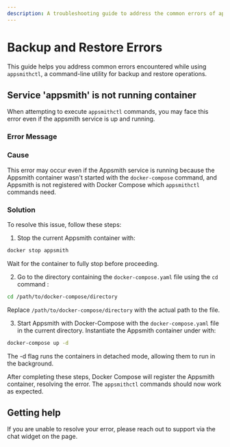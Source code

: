 ```yaml
---
description: A troubleshooting guide to address the common errors of appsmithctl, a backup and restore command-line utility.
---
```

# Backup and Restore Errors

This guide helps you address common errors encountered while using `appsmithctl`, a command-line utility for backup and restore operations.

## Service 'appsmith' is not running container

When attempting to execute `appsmithctl` commands, you may face this error even if the appsmith service is up and running.

### Error Message

<Message
  messageContainerClassName="error"
  messageContent="Service 'appsmith' is not running container"
/>

### Cause

This error may occur even if the Appsmith service is running because the Appsmith container wasn't started with the `docker-compose` command, and Appsmith is not registered with Docker Compose which `appsmithctl` commands need.

### Solution

To resolve this issue, follow these steps:

1. Stop the current Appsmith container with: 

```bash 
docker stop appsmith
```
Wait for the container to fully stop before proceeding.

2. Go to the directory containing the `docker-compose.yaml` file using the `cd` command :

```bash 
cd /path/to/docker-compose/directory
```

Replace `/path/to/docker-compose/directory` with the actual path to the file.

3. Start Appsmith with Docker-Compose with the `docker-compose.yaml` file in the current directory. Instantiate the Appsmith container under with:

```bash 
docker-compose up -d
```
The -d flag runs the containers in detached mode, allowing them to run in the background.

After completing these steps, Docker Compose will register the Appsmith container, resolving the error. The `appsmithctl` commands should now work as expected.

## Getting help

If you are unable to resolve your error, please reach out to support via the chat widget on the page.